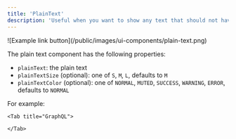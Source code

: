 ```yaml
---
title: 'PlainText'
description: 'Useful when you want to show any text that should not have any formatting (is not Markdown). If you want markdown please use [Text](/ui-components/text).'
---
```


<Frame>![Example link button](/public/images/ui-components/plain-text.png)</Frame>

The plain text component has the following properties:

- `plainText`: the plain text
- `plainTextSize` (optional): one of `S`, `M`, `L`, defaults to `M`
- `plainTextColor` (optional): one of `NORMAL`, `MUTED`, `SUCCESS`, `WARNING`, `ERROR`, defaults to `NORMAL`

For example:

<Tabs>
    <Tab title="Typescript SDK">
<Snippet file="typescript-sdk/ui-plain-text.mdx" />
    </Tab>

    <Tab title="GraphQL">

<Snippet file="graphql/ui-plain-text.mdx" />

    </Tab>

</Tabs>
